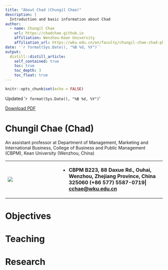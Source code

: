 ```yaml
---
title: "About Chad (Chungil Chae)"
description: |
  Introduction and basic information about Chad
author:
  - name: Chungil Chae
    url: https://chadchae.github.io
    affiliation: Wenzhou-Kean University
    affiliation_url: https://wku.edu.cn/en/faculty/chungil-chae-chad-ph-d/
date: '`r format(Sys.Date(), "%B %d, %Y")`'
output:
  distill::distill_article:
    self_contained: true
    toc: true
    toc_depth: 3
    toc_float: true
---
```


```r
knitr::opts_chunk$set(echo = FALSE)
```

Updated '`r format(Sys.Date(), "%B %d, %Y")`'

[Download PDF](https://chadchae.github.io/_chadchaekor_asset_resource/chadcv.pdf)

# Chungil Chae (Chad)

An assistant professor at Department of Management, Marketing and International Business, College of Business and Public Management (CBPM), Kean University (Wenzhou, China)

+--------------------------------------------------------------------------------+-----------------------------------------------------------------------------------------------------------------------------------------------------------------+
| [![](img/dep_info.png)](https://wku.edu.cn/en/faculty/chungil-chae-chad-ph-d/) | -   **CBPM B223, 88 Daxue Rd., Ouhai, Wenzhou, Zhejiang Province, China 325060** **(+86 577) 5587-0719\| [cchae\@wku.edu.cn](mailto:cchae@wku.edu.cn){.email}** |
+--------------------------------------------------------------------------------+-----------------------------------------------------------------------------------------------------------------------------------------------------------------+

# Objectives

# Teaching

# Research
